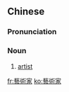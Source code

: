 {{also|艺术家}}
==Chinese==
{{zh-forms|s=艺术家|type=21}}

===Pronunciation===
{{zh-pron
|m=yìshùjiā
|c=ngai6 seot6 gaa1
|cat=n
}}

===Noun===
{{zh-noun}}

# [[artist]]

[[fr:藝術家]]
[[ko:藝術家]]